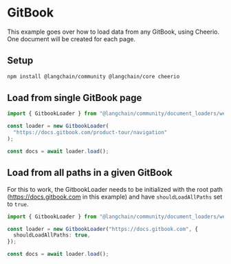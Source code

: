 # GitBook

This example goes over how to load data from any GitBook, using Cheerio. One document will be created for each page.

## Setup

```bash npm2yarn
npm install @langchain/community @langchain/core cheerio
```
## Load from single GitBook page

```typescript
import { GitbookLoader } from "@langchain/community/document_loaders/web/gitbook";

const loader = new GitbookLoader(
  "https://docs.gitbook.com/product-tour/navigation"
);

const docs = await loader.load();
```
## Load from all paths in a given GitBook

For this to work, the GitbookLoader needs to be initialized with the root path (https://docs.gitbook.com in this example) and have `shouldLoadAllPaths` set to `true`.

```typescript
import { GitbookLoader } from "@langchain/community/document_loaders/web/gitbook";

const loader = new GitbookLoader("https://docs.gitbook.com", {
  shouldLoadAllPaths: true,
});

const docs = await loader.load();
```
